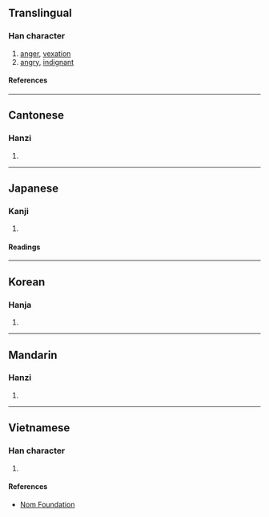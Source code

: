 {{character info}}
==Translingual==

===Han character===
{{Han char|rn=61|rad=心|as=08|sn=11|four=94041|canj=PGTJ|ids=⿰忄幸}}

# [[anger]], [[vexation]]
# [[angry]], [[indignant]]

====References====
{{Han ref|kx=0389.120|dkj=10737|dj=0722.170|hdz=42313.050|uh=60BB}}

----

==Cantonese==

===Hanzi===
{{yue-hanzi|jyut=[[hang5]], [[hang6]]|y=hang5, hang6}}

# {{rfdef|yue|sort=心08}}

----

==Japanese==

===Kanji===
{{ja-kanji|grade=|rs=心08}}

# {{rfdef|ja|sort=心08}}

====Readings====
{{ja-readings
|on=けい, ぎょう, こう
|kun=もとる
}}

----

==Korean==

===Hanja===
{{ko-hanja|행}}

# {{rfdef|ko|sort=心08}}

----

==Mandarin==

===Hanzi===
{{cmn-hanzi|pin=[[xìng]] ([[xing4]])|wg=hsing<sup>4</sup>}}

# {{rfdef|cmn|sort=心08}}

----

==Vietnamese==

===Han character===
{{vi-readings|rs=心08|reading=hãnh}}

# {{rfdef|vi|sort=心08}}

====References====
* [http://nomfoundation.org/common/nom_details.php?codepoint=60bb Nom Foundation]